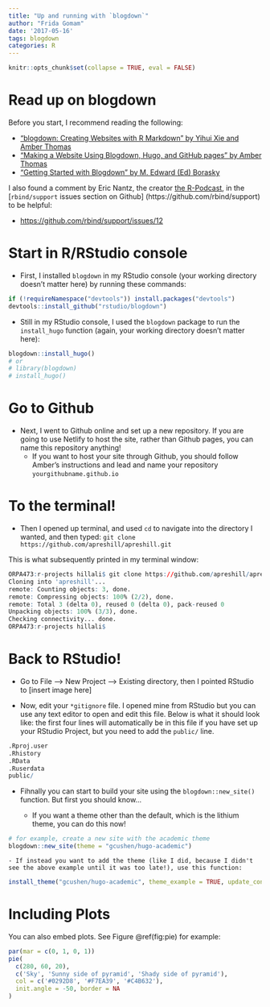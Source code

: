 ```yaml
---
title: "Up and running with `blogdown`"
author: "Frida Gomam"
date: '2017-05-16'
tags: blogdown
categories: R
---
```


```r
knitr::opts_chunk$set(collapse = TRUE, eval = FALSE)
```

# Read up on blogdown

Before you start, I recommend reading the following:

* ["blogdown: Creating Websites with R Markdown" by Yihui Xie and Amber Thomas](https://bookdown.org/yihui/blogdown/)
* ["Making a Website Using Blogdown, Hugo, and GitHub pages" by Amber Thomas](https://proquestionasker.github.io/blog/Making_Site/)
* ["Getting Started with Blogdown" by M. Edward (Ed) Borasky](https://www.znmeb.mobi/2017/05/12/getting-started-with-blogdown/)

I also found a comment by Eric Nantz, the creator [the R-Podcast](http://r-podcast.org), in the [`rbind/support` issues section on Github] (https://github.com/rbind/support) to be helpful:

* [https://github.com/rbind/support/issues/12](https://github.com/rbind/support/issues/12)

# Start in R/RStudio console

* First, I installed `blogdown` in my RStudio console (your working directory doesn't matter here) by running these commands:

```r
if (!requireNamespace("devtools")) install.packages("devtools")
devtools::install_github("rstudio/blogdown")
```

* Still in my RStudio console, I used the `blogdown` package to run the `install_hugo` function (again, your working directory doesn't matter here): 

```r
blogdown::install_hugo()
# or
# library(blogdown)
# install_hugo()
```

# Go to Github

* Next, I went to Github online and set up a new repository. If you are going to use Netlify to host the site, rather than Github pages, you can name this repository anything!
    - If you want to host your site through Github, you should follow Amber's instructions and lead and name your repository `yourgithubname.github.io`
    
# To the terminal!
    
* Then I opened up terminal, and used `cd` to navigate into the directory I wanted, and then typed:
`git clone https://github.com/apreshill/apreshill.git`

This is what subsequently printed in my terminal window:

```r
ORPA473:r-projects hillali$ git clone https://github.com/apreshill/apreshill.git
Cloning into 'apreshill'...
remote: Counting objects: 3, done.
remote: Compressing objects: 100% (2/2), done.
remote: Total 3 (delta 0), reused 0 (delta 0), pack-reused 0
Unpacking objects: 100% (3/3), done.
Checking connectivity... done.
ORPA473:r-projects hillali$ 
```

# Back to RStudio!

* Go to File --> New Project --> Existing directory, then I pointed RStudio to [insert image here]

* Now, edit your `*gitignore` file. I opened mine from RStudio but you can use any text editor to open and edit this file. Below is what it should look like: the first four lines will automatically be in this file if you have set up your RStudio Project, but you need to add the `public/` line.

```r
.Rproj.user
.Rhistory
.RData
.Ruserdata
public/
```


* Fihnally you can start to build your site using the `blogdown::new_site()` function. But first you should know...

    - If you want a theme other than the default, which is the lithium theme, you can do this now!
    
```r
# for example, create a new site with the academic theme
blogdown::new_site(theme = "gcushen/hugo-academic")
```

    
    - If instead you want to add the theme (like I did, because I didn't see the above example until it was too late!), use this function:
    
```r
install_theme("gcushen/hugo-academic", theme_example = TRUE, update_config = TRUE)
```




# Including Plots

You can also embed plots. See Figure \@ref(fig:pie) for example:

```r
par(mar = c(0, 1, 0, 1))
pie(
  c(280, 60, 20),
  c('Sky', 'Sunny side of pyramid', 'Shady side of pyramid'),
  col = c('#0292D8', '#F7EA39', '#C4B632'),
  init.angle = -50, border = NA
)
```
